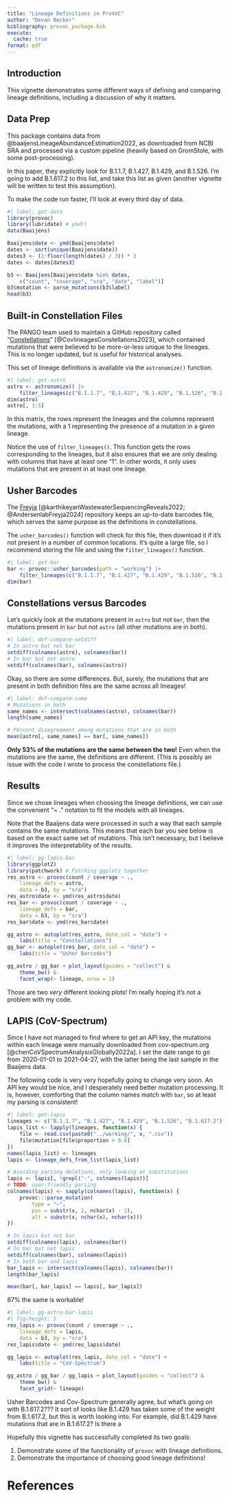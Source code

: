 ```yaml
---
title: "Lineage Definitions in ProVoC"
author: "Devan Becker"
bibliography: provoc_package.bib
execute:
  cache: true
format: pdf
---
```


## Introduction

This vignette demonstrates some different ways of defining and comparing lineage definitions, including a discussion of why it matters.

## Data Prep

This package contains data from @baaijensLineageAbundanceEstimation2022, as downloaded from NCBI SRA and processed via a custom pipeline (heavily based on GromStole, with some post-processing). 

In this paper, they explicitly look for B.1.1.7, B.1.427, B.1.429, and B.1.526. I'm going to add B.1.617.2 to this list, and take this list as given (another vignette will be written to test this assumption).

To make the code run faster, I'll look at every third day of data.

```r
#| label: get-data
library(provoc)
library(lubridate) # ymd()
data(Baaijens)

Baaijens$date <- ymd(Baaijens$date)
dates <- sort(unique(Baaijens$date))
dates3 <- (1:floor(length(dates) / 3)) * 3
dates <- dates[dates3]

b3 <- Baaijens[Baaijens$date %in% dates, 
    c("count", "coverage", "sra", "date", "label")]
b3$mutation <- parse_mutations(b3$label)
head(b3)
```

## Built-in Constellation Files

The PANGO team used to maintain a GitHub repository called "[Constellations](https://github.com/cov-lineages/constellations)" [@CovlineagesConstellations2023], which contained mutations that were believed to be more-or-less unique to the lineages. This is no longer updated, but is useful for historical analyses.

This set of lineage definitions is available via the `astronomize()` function.

```r
#| label: get-astro
astro <- astronomize() |>
    filter_lineages(c("B.1.1.7", "B.1.427", "B.1.429", "B.1.526", "B.1.617.2"))
dim(astro)
astro[, 1:5]
```

In this matrix, the rows represent the lineages and the columns represent the mutations, with a 1 representing the presence of a mutation in a given lineage.

Notice the use of `filter_lineages()`. This function gets the rows corresponding to the lineages, but it also ensures that we are only dealing with columns that have at least one "1". In other words, it only uses mutations that are present in at least one lineage. 

## Usher Barcodes

The [Freyja](https://github.com/andersen-lab/Freyja) [@karthikeyanWastewaterSequencingReveals2022; @AndersenlabFreyja2024] repository keeps an up-to-date barcodes file, which serves the same purpose as the definitions in constellations.

The `usher_barcodes()` function will check for this file, then download it if it's not present in a number of common locations. It's quite a large file, so I recommend storing the file and using the `filter_lineages()` function.

```r
#| label: get-bar
bar <- provoc::usher_barcodes(path = "working") |>
    filter_lineages(c("B.1.1.7", "B.1.427", "B.1.429", "B.1.526", "B.1.617.2"))
dim(bar)
```

## Constellations versus Barcodes

Let's quickly look at the mutations present in `astro` but not `bar`, then the mutations present in `bar` but not `astro` (all other mutations are in both).

```r
#| label: def-compare-setdiff
# In astro but not bar
setdiff(colnames(astro), colnames(bar))
# In bar but not astro
setdiff(colnames(bar), colnames(astro))
```

Okay, so there are some differences. But, surely, the mutations that are present in both definition files are the same across all lineages! 

```r
#| label: def-compare-same
# Mutations in both
same_names <- intersect(colnames(astro), colnames(bar))
length(same_names)

# Percent disagreement among mutations that are in both
mean(astro[, same_names] == bar[, same_names])
```

**Only 53\% of the mutations are the same between the two!** Even when the mutations are the same, the definitions are different. (This is possibly an issue with the code I wrote to process the constellations file.)

## Results

Since we chose lineages when choosing the lineage definitions, we can use the convenient "~ ." notation to fit the models with all lineages.

Note that the Baaijens data were processed in such a way that each sample contains the same mutations. This means that each bar you see below is based on the exact same set of mutations. This isn't necessary, but I believe it improves the interpretability of the results.

```r
#| label: gg-lapis-bar
library(ggplot2)
library(patchwork) # Patching ggplots together
res_astro <- provoc(count / coverage ~ .,
    lineage_defs = astro,
    data = b3, by = "sra")
res_astro$date <- ymd(res_astro$date)
res_bar <- provoc(count / coverage ~ .,
    lineage_defs = bar,
    data = b3, by = "sra")
res_bar$date <- ymd(res_bar$date)

gg_astro <- autoplot(res_astro, date_col = "date") +
    labs(title = "Constellations")
gg_bar <- autoplot(res_bar, date_col = "date") +
    labs(title = "Usher Barcodes")

gg_astro / gg_bar + plot_layout(guides = "collect") &
    theme_bw() &
    facet_wrap(~ lineage, nrow = 1)
```

Those are two *very* different looking plots! I'm really hoping it's not a problem with my code. 

## LAPIS (CoV-Spectrum)

Since I have not managed to find where to get an API key, the mutations within each lineage were manually downloaded from cov-spectrum.org [@chenCoVSpectrumAnalysisGlobally2022a]. I set the date range to go from 2020-01-01 to 2021-04-27, with the latter being the last sample in the Baaijens data. 

The following code is very very hopefully going to change very soon. An API key would be nice, and I desperately need better mutation processing. It is, however, comforting that the column names match with `bar`, so at least my parsing is consistent!

```r
#| label: get-lapis
lineages <- c("B.1.1.7", "B.1.427", "B.1.429", "B.1.526", "B.1.617.2")
lapis_list <- lapply(lineages, function(x) {
    file <- read.csv(paste0("../working/", x, ".csv"))
    file$mutation[file$proportion > 0.8]
})
names(lapis_list) <- lineages
lapis <- lineage_defs_from_list(lapis_list)

# Avoiding parsing deletions, only looking at substitutions
lapis <- lapis[, !grepl("-", colnames(lapis))]
# TODO: user-friendly parsing
colnames(lapis) <- sapply(colnames(lapis), function(x) {
    provoc:::parse_mutation(
        type = "~",
        pos = substr(x, 2, nchar(x) - 1),
        alt = substr(x, nchar(x), nchar(x)))
})

# In lapis but not bar
setdiff(colnames(lapis), colnames(bar))
# In bar but not lapis
setdiff(colnames(bar), colnames(lapis))
# In both bar and lapis
bar_lapis <- intersect(colnames(lapis), colnames(bar))
length(bar_lapis)

mean(bar[, bar_lapis] == lapis[, bar_lapis])
```

87% the same is workable!

```r
#| label: gg-astro-bar-lapis
#| fig-height: 5
res_lapis <- provoc(count / coverage ~ .,
    lineage_defs = lapis,
    data = b3, by = "sra")
res_lapis$date <- ymd(res_lapis$date)

gg_lapis <- autoplot(res_lapis, date_col = "date") +
    labs(title = "CoV-Spectrum")

gg_astro / gg_bar / gg_lapis + plot_layout(guides = "collect") &
    theme_bw() &
    facet_grid(~ lineage)
```

Usher Barcodes and Cov-Spectrum generally agree, but what's going on with B.1.617.2??? It sort of looks like B.1.429 has taken some of the weight from B.1.617.2, but this is worth looking into. For example, did B.1.429 have mutations that are in B.1.617.2? Is there a

Hopefully this vignette has successfully completed its two goals:

1. Demonstrate some of the functionality of `provoc` with lineage definitions.
2. Demonstrate the importance of choosing good lineage definitions!


# References
